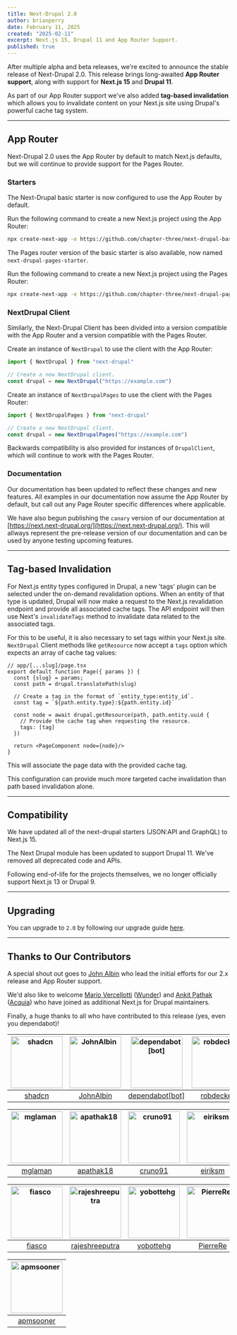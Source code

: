 ```yaml
---
title: Next-Drupal 2.0
author: brianperry
date: February 11, 2025
created: "2025-02-11"
excerpt: Next.js 15, Drupal 11 and App Router Support.
published: true
---
```


After multiple alpha and beta releases, we're excited to announce the stable release of Next-Drupal 2.0. This release brings long-awaited **App Router support**, along with support for **Next.js 15** and **Drupal 11**.

As part of our App Router support we've also added **tag-based invalidation** which allows you to invalidate content on your Next.js site using Drupal's powerful cache tag system.

---

## App Router

Next-Drupal 2.0 uses the App Router by default to match Next.js defaults, but we will continue to provide support for the Pages Router.

### Starters

The Next-Drupal basic starter is now configured to use the App Router by default.

Run the following command to create a new Next.js project using the App Router:

```sh
npx create-next-app -e https://github.com/chapter-three/next-drupal-basic-starter
```

The Pages router version of the basic starter is also available, now named `next-drupal-pages-starter`.

Run the following command to create a new Next.js project using the Pages Router:

```sh
npx create-next-app -e https://github.com/chapter-three/next-drupal-pages-starter
```

### NextDrupal Client

Similarly, the Next-Drupal Client has been divided into a version compatible with the App Router and a version compatible with the Pages Router.

Create an instance of `NextDrupal` to use the client with the App Router:

```js
import { NextDrupal } from "next-drupal"

// Create a new NextDrupal client.
const drupal = new NextDrupal("https://example.com")
```

Create an instance of `NextDrupalPages` to use the client with the Pages Router:

```js
import { NextDrupalPages } from "next-drupal"

// Create a new NextDrupal client.
const drupal = new NextDrupalPages("https://example.com")
```

Backwards compatibility is also provided for instances of `DrupalClient`, which will continue to work with the Pages Router.

### Documentation

Our documentation has been updated to reflect these changes and new features. All examples in our documentation now assume the App Router by default, but call out any Page Router specific differences where applicable.

We have also begun publishing the `canary` version of our documentation at [https://next.next-drupal.org/](https://next.next-drupal.org/). This will allways represent the pre-release version of our documentation and can be used by anyone testing upcoming features.

---

## Tag-based Invalidation

For Next.js entity types configured in Drupal, a new 'tags' plugin can be selected under the on-demand revalidation options. When an entity of that type is updated, Drupal will now make a request to the Next.js revalidation endpoint and provide all associated cache tags. The API endpoint will then use Next's `invalidateTags` method to invalidate data related to the associated tags.

For this to be useful, it is also necessary to set tags within your Next.js site. `NextDrupal` Client methods like `getResource` now accept a `tags` option which expects an array of cache tag values:

```tsx title=app/[...slug]/page.tsx
// app/[...slug]/page.tsx
export default function Page({ params }) {
  const {slug} = params;
  const path = drupal.translatePath(slug)

  // Create a tag in the format of `entity_type:entity_id`.
  const tag = `${path.entity.type}:${path.entity.id}`

  const node = await drupal.getResource(path, path.entity.uuid {
    // Provide the cache tag when requesting the resource.
    tags: [tag]
  })

  return <PageComponent node={node}/>
}
```

This will associate the page data with the provided cache tag.

This configuration can provide much more targeted cache invalidation than path based invalidation alone.

---

## Compatibility

We have updated all of the next-drupal starters (JSON:API and GraphQL) to Next.js 15.

The Next Drupal module has been updated to support Drupal 11. We've removed all deprecated code and APIs.

Following end-of-life for the projects themselves, we no longer officially support Next.js 13 or Drupal 9.

---

## Upgrading

You can upgrade to `2.0` by following our upgrade guide [here](/docs/upgrade-guide).

---

## Thanks to Our Contributors

A special shout out goes to [John Albin](https://www.drupal.org/u/johnalbin) who lead the initial efforts for our 2.x release and App Router support.

We'd also like to welcome [Mario Vercellotti](https://www.drupal.org/u/vermario) ([Wunder](https://wunder.io/)) and [Ankit Pathak](https://www.drupal.org/u/ankitv18) ([Acquia](https://www.acquia.com/)) who have joined as additional Next.js for Drupal maintainers.

Finally, a huge thanks to all who have contributed to this release (yes, even you dependabot)!

<!--
This was generated using:
https://github.com/mgechev/github-contributors-list
node githubcontrib --owner chapter-three --repository next-drupal --sha main --fromDate 2023-09-01 --cols 6 --sortOrder desc --format md --showlogin true
-->

| [<img alt="shadcn" src="https://avatars.githubusercontent.com/u/124599?v=4&s=117" width="117" />](https://github.com/shadcn) | [<img alt="JohnAlbin" src="https://avatars.githubusercontent.com/u/33429?v=4&s=117" width="117" />](https://github.com/JohnAlbin) | [<img alt="dependabot[bot]" src="https://avatars.githubusercontent.com/in/29110?v=4&s=117" width="117" />](https://github.com/apps/dependabot) | [<img alt="robdecker" src="https://avatars.githubusercontent.com/u/852280?v=4&s=117" width="117" />](https://github.com/robdecker) | [<img alt="backlineint" src="https://avatars.githubusercontent.com/u/889478?v=4&s=117" width="117" />](https://github.com/backlineint) | [<img alt="theRuslan" src="https://avatars.githubusercontent.com/u/141221?v=4&s=117" width="117" />](https://github.com/theRuslan) |
| :--------------------------------------------------------------------------------------------------------------------------: | :-------------------------------------------------------------------------------------------------------------------------------: | :--------------------------------------------------------------------------------------------------------------------------------------------: | :--------------------------------------------------------------------------------------------------------------------------------: | :------------------------------------------------------------------------------------------------------------------------------------: | :--------------------------------------------------------------------------------------------------------------------------------: |
|                                             [shadcn](https://github.com/shadcn)                                              |                                             [JohnAlbin](https://github.com/JohnAlbin)                                             |                                             [dependabot[bot]](https://github.com/apps/dependabot)                                              |                                             [robdecker](https://github.com/robdecker)                                              |                                             [backlineint](https://github.com/backlineint)                                              |                                             [theRuslan](https://github.com/theRuslan)                                              |

| [<img alt="mglaman" src="https://avatars.githubusercontent.com/u/3698644?v=4&s=117" width="117" />](https://github.com/mglaman) | [<img alt="apathak18" src="https://avatars.githubusercontent.com/u/106175376?v=4&s=117" width="117" />](https://github.com/apathak18) | [<img alt="cruno91" src="https://avatars.githubusercontent.com/u/1760366?v=4&s=117" width="117" />](https://github.com/cruno91) | [<img alt="eiriksm" src="https://avatars.githubusercontent.com/u/865153?v=4&s=117" width="117" />](https://github.com/eiriksm) | [<img alt="MontiMarco92" src="https://avatars.githubusercontent.com/u/88577526?v=4&s=117" width="117" />](https://github.com/MontiMarco92) | [<img alt="blyme" src="https://avatars.githubusercontent.com/u/68547893?v=4&s=117" width="117" />](https://github.com/blyme) |
| :-----------------------------------------------------------------------------------------------------------------------------: | :-----------------------------------------------------------------------------------------------------------------------------------: | :-----------------------------------------------------------------------------------------------------------------------------: | :----------------------------------------------------------------------------------------------------------------------------: | :----------------------------------------------------------------------------------------------------------------------------------------: | :--------------------------------------------------------------------------------------------------------------------------: |
|                                              [mglaman](https://github.com/mglaman)                                              |                                               [apathak18](https://github.com/apathak18)                                               |                                              [cruno91](https://github.com/cruno91)                                              |                                             [eiriksm](https://github.com/eiriksm)                                              |                                              [MontiMarco92](https://github.com/MontiMarco92)                                               |                                              [blyme](https://github.com/blyme)                                               |

| [<img alt="fiasco" src="https://avatars.githubusercontent.com/u/108160?v=4&s=117" width="117" />](https://github.com/fiasco) | [<img alt="rajeshreeputra" src="https://avatars.githubusercontent.com/u/19570710?v=4&s=117" width="117" />](https://github.com/rajeshreeputra) | [<img alt="yobottehg" src="https://avatars.githubusercontent.com/u/12897717?v=4&s=117" width="117" />](https://github.com/yobottehg) | [<img alt="PierreRe" src="https://avatars.githubusercontent.com/u/11901394?v=4&s=117" width="117" />](https://github.com/PierreRe) | [<img alt="minnur" src="https://avatars.githubusercontent.com/u/4031934?v=4&s=117" width="117" />](https://github.com/minnur) | [<img alt="bojanbogdanovic" src="https://avatars.githubusercontent.com/u/29277648?v=4&s=117" width="117" />](https://github.com/bojanbogdanovic) |
| :--------------------------------------------------------------------------------------------------------------------------: | :--------------------------------------------------------------------------------------------------------------------------------------------: | :----------------------------------------------------------------------------------------------------------------------------------: | :--------------------------------------------------------------------------------------------------------------------------------: | :---------------------------------------------------------------------------------------------------------------------------: | :----------------------------------------------------------------------------------------------------------------------------------------------: |
|                                             [fiasco](https://github.com/fiasco)                                              |                                              [rajeshreeputra](https://github.com/rajeshreeputra)                                               |                                              [yobottehg](https://github.com/yobottehg)                                               |                                              [PierreRe](https://github.com/PierreRe)                                               |                                              [minnur](https://github.com/minnur)                                              |                                              [bojanbogdanovic](https://github.com/bojanbogdanovic)                                               |

| [<img alt="apmsooner" src="https://avatars.githubusercontent.com/u/4030604?v=4&s=117" width="117" />](https://github.com/apmsooner) |
| :---------------------------------------------------------------------------------------------------------------------------------: |
|                                              [apmsooner](https://github.com/apmsooner)                                              |
